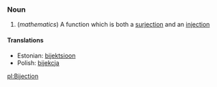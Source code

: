 === Noun ===
# (''mathematics'') A function which is both a [[surjection]] and an [[injection]]

====Translations====
*Estonian: [[bijektsioon]]
*Polish: [[bijekcja]]

[[pl:Bijection]]